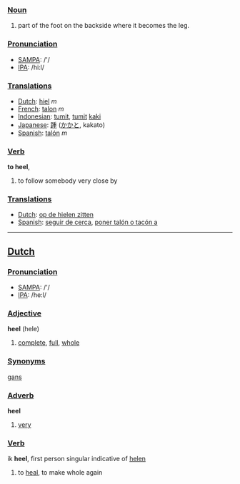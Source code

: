 ===[[Noun]]===

#part of the foot on the backside where it becomes the leg.

===[[Pronunciation]]===
*[[w:SAMPA|SAMPA]]: /'/
*[[w:IPA|IPA]]: /hi:l/

===[[Translation]]s===
*[[Dutch]]: [[hiel]] ''m''
*[[French]]: [[talon]] ''m''
*[[Indonesian]]: [[tumit]], [[tumit]] [[kaki]]
*[[Japanese]]: [[踵]] ([[かかと]], kakato)
*[[Spanish]]: [[talón]] ''m''

===[[Verb]]===

'''to heel''', 

#to follow somebody very close by

===[[Translation]]s===
*[[Dutch]]: [[op de hielen zitten]]
*[[Spanish]]: [[seguir de cerca]], [[poner talón o tacón a]]

----

==[[Dutch]]==

===[[Pronunciation]]===
*[[w:SAMPA|SAMPA]]: /'/
*[[w:IPA|IPA]]: /he:l/

===[[Adjective]]===

'''heel''' (hele)

#[[complete]], [[full]], [[whole]]

===[[Synonym]]s===

[[gans]]

===[[Adverb]]===

'''heel'''

#[[very]]

===[[Verb]]===

ik '''heel''', first person singular indicative of [[helen]]

#to [[heal]], to make whole again